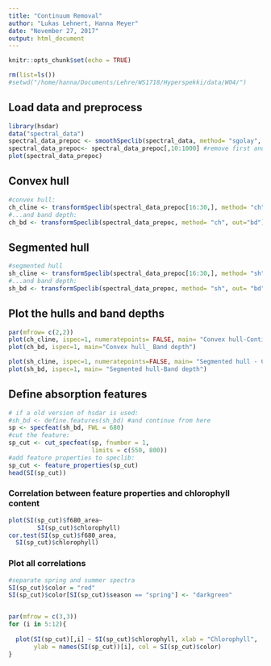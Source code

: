 ```yaml
---
title: "Continuum Removal"
author: "Lukas Lehnert, Hanna Meyer"
date: "November 27, 2017"
output: html_document
---
```


```r
knitr::opts_chunk$set(echo = TRUE)
```

```r
rm(list=ls())
#setwd("/home/hanna/Documents/Lehre/WS1718/Hyperspekki/data/W04/")
```

## Load data and preprocess


```r

library(hsdar)
data("spectral_data")
spectral_data_prepoc <- smoothSpeclib(spectral_data, method= "sgolay", n=5) #filter
spectral_data_prepoc<- spectral_data_prepoc[,10:1000] #remove first and last wavelengths
plot(spectral_data_prepoc)

```

## Convex hull
```r
#convex hull:
ch_cline <- transformSpeclib(spectral_data_prepoc[16:30,], method= "ch", out ="raw")
#...and band depth:
ch_bd <- transformSpeclib(spectral_data_prepoc, method= "ch", out="bd")
```

## Segmented hull
```r
#segmented hull
sh_cline <- transformSpeclib(spectral_data_prepoc[16:30,], method= "sh", out = "raw")
#...and band depth:
sh_bd <- transformSpeclib(spectral_data_prepoc, method= "sh", out= "bd")
```

## Plot the hulls and band depths
```r
par(mfrow= c(2,2))
plot(ch_cline, ispec=1, numeratepoints= FALSE, main= "Convex hull-Continuum line")
plot(ch_bd, ispec=1, main="Convex hull_ Band depth")

plot(sh_cline, ispec=1, numeratepoints=FALSE, main= "Segmented hull - Continuum line")
plot(sh_bd, ispec=1, main= "Segmented hull-Band depth")
```

## Define absorption features
```r
# if a old version of hsdar is used:
#sh_bd <- define.features(sh_bd) #and continue from here
sp <- specfeat(sh_bd, FWL = 680)
#cut the feature:
sp_cut <- cut_specfeat(sp, fnumber = 1, 
                       limits = c(550, 800))
#add feature properties to speclib:
sp_cut <- feature_properties(sp_cut)
head(SI(sp_cut))

```

### Correlation between feature properties and chlorophyll content
```r
plot(SI(sp_cut)$f680_area~
        SI(sp_cut)$chlorophyll)
cor.test(SI(sp_cut)$f680_area,
  SI(sp_cut)$chlorophyll)
```

### Plot all correlations
```r
#separate spring and summer spectra
SI(sp_cut)$color = "red"
SI(sp_cut)$color[SI(sp_cut)$season == "spring"] <- "darkgreen"


par(mfrow = c(3,3))
for (i in 5:12){
  
  plot(SI(sp_cut)[,i] ~ SI(sp_cut)$chlorophyll, xlab = "Chlorophyll",
       ylab = names(SI(sp_cut))[i], col = SI(sp_cut)$color)
}
```

